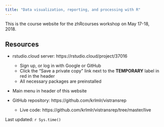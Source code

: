 ```yaml
---
title: "Data visualization, reporting, and processing with R"
---
```


This is the course website for the zhRcourses workshop on May 17-18, 2018.

## Resources

- rstudio.cloud server: https://rstudio.cloud/project/37016
    - Sign up, or log in with Google or GitHub
    - Click the "Save a private copy" link next to the **TEMPORARY** label in red in the header
    - All necessary packages are preinstalled

- Main menu in header of this website

- GitHub repository: https://github.com/krlmlr/vistransrep
    - Live code: https://github.com/krlmlr/vistransrep/tree/master/live

Last updated: `r Sys.time()`
